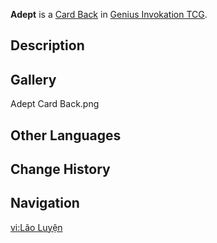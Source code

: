 {{About|the [[Genius Invokation TCG]] Card Back|the special kind of being found in [[Liyue]]|Adeptus}}
{{Item Infobox
|id          = 339010
|image       = Item Adept Card Back.png
|type        = Card Backs
|quality     = 3
|description = A [[Genius Invokation TCG]] card back that can be obtained and switched around. They say that card backs with different designs also come with minute differences in make and texture. Some players also make collecting card backs of different styles their pursuit and hobby.
|source1     = [[TCG Player's Manual]] Reward
}}
'''Adept''' is a [[Card Back]] in [[Genius Invokation TCG]].

==Description==
{{Description|There is no conundrum you cannot solve, nothing beyond your power to do. We salute you!|Deck Design Settings Menu}}

==Gallery==
<gallery>
Adept Card Back.png
</gallery>

==Other Languages==
{{Other Languages
|en      = Adept
|zhs     = 达人
|zhs_rm  = Dárén
|zht     = 達人
|zht_rm  = Dárén
|zh_tl   = Master
|ja      = 達人
|ja_rm   = Tatsujin
|ja_tl   = Master
|ko      = 달인
|ko_tl   = Master
|es      = Especialista
|es_tl   = Specialist
|fr      = Spécialiste
|fr_tl   = Specialist
|ru      = Знаток
|ru_tl   = Adept
|th      = ผู้ชำนาญ
|th_rm   = Phu-cham-nan
|th_tl   = 
|vi      = Lão Luyện
|vi_tl   = 
|de      = Profi
|de_tl   = Professional
|id      = Expert
|pt      = Proficiente
|pt_tl   = 
|tr      = Uzman
|tr_tl   = 
|it      = Adepto
|it_tl   = Adept
}}

==Change History==
{{Change History|3.3}}

==Navigation==
{{Genius Invokation TCG Navbox|Card Accessory}}

[[vi:Lão Luyện]]